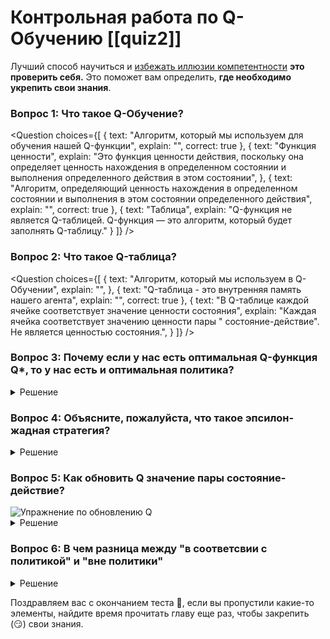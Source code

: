 # Контрольная работа по Q-Обучению [[quiz2]]

Лучший способ научиться и [избежать иллюзии компетентности](https://www.coursera.org/lecture/learning-how-to-learn/illusions-of-competence-BuFzf) **это проверить себя.** Это поможет вам определить, **где необходимо укрепить свои знания**.


### Вопрос 1: Что такое Q-Обучение?


<Question
	choices={[
		{
			text: "Алгоритм, который мы используем для обучения нашей Q-функции",
			explain: "",
      correct: true
		},
		{
			text: "Функция ценности",
			explain: "Это функция ценности действия, поскольку она определяет ценность нахождения в определенном состоянии и выполнения определенного действия в этом состоянии",
		},
    {
			text: "Алгоритм, определяющий ценность нахождения в определенном состоянии и выполнения в этом состоянии определенного действия",
			explain: "",
      correct: true
		},
		{
			text: "Таблица",
      explain: "Q-функция не является Q-таблицей. Q-функция — это алгоритм, который будет заполнять Q-таблицу."
		}
	]}
/>

### Вопрос 2: Что такое Q-таблица?

<Question
	choices={[
		{
			text: "Алгоритм, который мы используем в Q-Обучении",
			explain: "",
		},
		{
			text: "Q-таблица - это внутренняя память нашего агента",
			explain: "",
      correct: true
		},
    {
			text: "В Q-таблице каждой ячейке соответствует значение ценности состояния",
			explain: "Каждая ячейка соответствует значению ценности пары " состояние-действие". Не является ценностью состояния.",
		}
	]}
/>

### Вопрос 3: Почему если у нас есть оптимальная Q-функция Q*, то у нас есть и оптимальная политика?

<details>
<summary>Решение</summary>

Ведь если у нас есть оптимальная Q-функция, то у нас есть и оптимальная политика, поскольку для каждого состояния мы знаем, какое действие лучше предпринять.

<img src="https://huggingface.co/datasets/huggingface-deep-rl-course/course-images/resolve/main/en/unit3/link-value-policy.jpg" alt="Связь между ценностью и политикой"/>

</details>

### Вопрос 4: Объясните, пожалуйста, что такое эпсилон-жадная стратегия?

<details>
<summary>Решение</summary>
Эпсилон Жадная Стратегия - это политика, которая позволяет найти компромисс между исследованием и использованием.

Идея заключается в том, что мы определяем эпсилон ɛ = 1,0:

- С *вероятностью 1 - ɛ* : мы осуществляем использование (наш агент выбирает действие с наибольшим значением пары "состояние-действие").
- С *вероятностью ɛ* : мы проводим исследование (пробуем случайные действия).

<img src="https://huggingface.co/datasets/huggingface-deep-rl-course/course-images/resolve/main/en/unit3/Q-learning-4.jpg" alt="Эпсилон Жадная Стратегия"/>


</details>

### Вопрос 5: Как обновить Q значение пары состояние-действие?
<img src="https://huggingface.co/datasets/huggingface-deep-rl-course/course-images/resolve/main/en/unit3/q-update-ex.jpg" alt="Упражнение по обновлению Q"/>

<details>
<summary>Решение</summary>
<img src="https://huggingface.co/datasets/huggingface-deep-rl-course/course-images/resolve/main/en/unit3/q-update-solution.jpg" alt="Упражнение по обновлению Q"/>

</details>



### Вопрос 6: В чем разница между "в соответсвии с политикой" и "вне политики"

<details>
<summary>Решение</summary>
<img src="https://huggingface.co/datasets/huggingface-deep-rl-course/course-images/resolve/main/en/unit3/off-on-4.jpg" alt="в соответсвии с политикой/вне политики"/>
</details>

Поздравляем вас с окончанием теста 🥳, если вы пропустили какие-то элементы, найдите время прочитать главу еще раз, чтобы закрепить (😏) свои знания.
